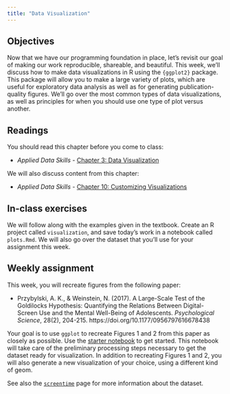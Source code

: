 ```yaml
---
title: "Data Visualization"
---
```


## Objectives

Now that we have our programming foundation in place, let's revisit our goal of making our work reproducible, shareable, and beautiful. This week, we'll discuss how to make data visualizations in R using the `{ggplot2}` package. This package will allow you to make a large variety of plots, which are useful for exploratory data analysis as well as for generating publication-quality figures. We'll go over the most common types of data visualizations, as well as principles for when you should use one type of plot versus another.

## Readings

You should read this chapter before you come to class:

-   *Applied Data Skills -* [Chapter 3: Data Visualization](https://psyteachr.github.io/ads-v3/03-viz.html)

We will also discuss content from this chapter:

-   *Applied Data Skills -* [Chapter 10: Customizing Visualizations](https://psyteachr.github.io/ads-v3/10-custom.html)

## In-class exercises

We will follow along with the examples given in the textbook. Create an R project called `visualization`, and save today's work in a notebook called `plots.Rmd`. We will also go over the dataset that you'll use for your assignment this week.

## Weekly assignment

This week, you will recreate figures from the following paper: 

-   Przybylski, A. K., & Weinstein, N. (2017). A Large-Scale Test of the Goldilocks Hypothesis: Quantifying the Relations Between Digital-Screen Use and the Mental Well-Being of Adolescents. *Psychological Science*, 28(2), 204-215. https://doi.org/10.1177/0956797616678438

Your goal is to use `ggplot` to recreate Figures 1 and 2 from this paper as closely as possible. Use the [starter notebook]() to get started. This notebook will take care of the preliminary processing steps necessary to get the dataset ready for visualization. In addition to recreating Figures 1 and 2, you will also generate a new visualization of your choice, using a different kind of geom.

See also the [`screentime`](../datasets/screentime.html) page for more information about the dataset.